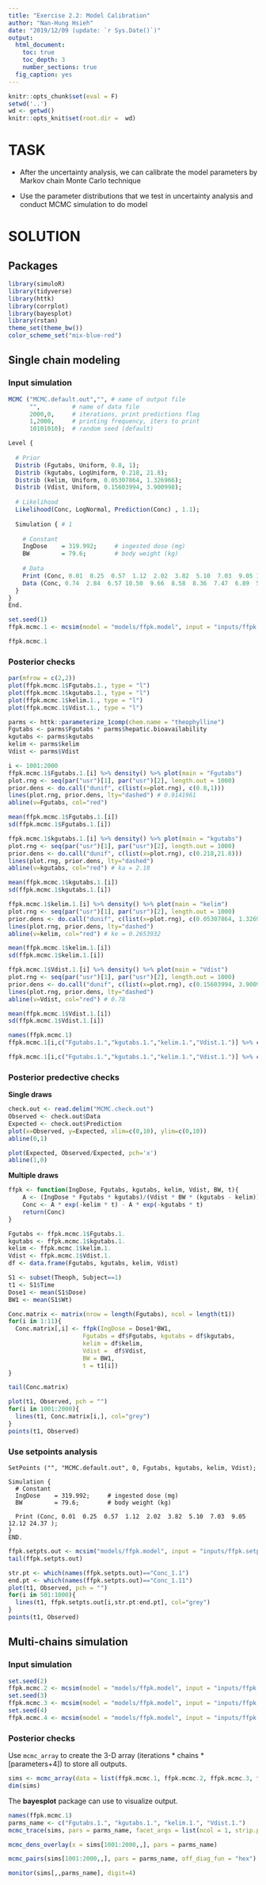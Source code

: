 ```yaml
---
title: "Exercise 2.2: Model Calibration"
author: "Nan-Hung Hsieh"
date: "2019/12/09 (update: `r Sys.Date()`)"
output: 
  html_document:
    toc: true
    toc_depth: 3
    number_sections: true
  fig_caption: yes  
---
```


```r
knitr::opts_chunk$set(eval = F)
setwd('..')
wd <- getwd()
knitr::opts_knit$set(root.dir =  wd)
```

# TASK

- After the uncertainty analysis, we can calibrate the model parameters by Markov chain Monte Carlo technique

- Use the parameter distributions that we test in uncertainty analysis and conduct MCMC simulation to do model

# SOLUTION

## Packages

```R
library(simuloR)
library(tidyverse)
library(httk)
library(corrplot)
library(bayesplot)
library(rstan)
theme_set(theme_bw())
color_scheme_set("mix-blue-red")
```


## Single chain modeling

### Input simulation

```r
MCMC ("MCMC.default.out","", # name of output file
      "",         # name of data file
      2000,0,     # iterations, print predictions flag
      1,2000,     # printing frequency, iters to print
      10101010);  # random seed (default)

Level {
  
  # Prior
  Distrib (Fgutabs, Uniform, 0.8, 1);
  Distrib (kgutabs, LogUniform, 0.218, 21.8);
  Distrib (kelim, Uniform, 0.05307864, 1.326966); 
  Distrib (Vdist, Uniform, 0.15603994, 3.900998); 
  
  # Likelihood
  Likelihood(Conc, LogNormal, Prediction(Conc) , 1.1);
  
  Simulation { # 1
    
    # Constant
    IngDose    = 319.992;     # ingested dose (mg)
    BW         = 79.6;        # body weight (kg)
    
    # Data
    Print (Conc, 0.01  0.25  0.57  1.12  2.02  3.82  5.10  7.03  9.05 12.12 24.37 ); 
    Data (Conc, 0.74  2.84  6.57 10.50  9.66  8.58  8.36  7.47  6.89  5.94  3.28 );
  }
}
End.
```

```r
set.seed(1)
ffpk.mcmc.1 <- mcsim(model = "models/ffpk.model", input = "inputs/ffpk.mcmc.in")
```

```r
ffpk.mcmc.1
```


### Posterior checks

```r
par(mfrow = c(2,2))
plot(ffpk.mcmc.1$Fgutabs.1., type = "l")
plot(ffpk.mcmc.1$kgutabs.1., type = "l")
plot(ffpk.mcmc.1$kelim.1., type = "l")
plot(ffpk.mcmc.1$Vdist.1., type = "l")
```


```r
parms <- httk::parameterize_1comp(chem.name = "theophylline")
Fgutabs <- parms$Fgutabs * parms$hepatic.bioavailability
kgutabs <- parms$kgutabs
kelim <- parms$kelim
Vdist <- parms$Vdist
```



```r
i <- 1001:2000
ffpk.mcmc.1$Fgutabs.1.[i] %>% density() %>% plot(main = "Fgutabs")
plot.rng <- seq(par("usr")[1], par("usr")[2], length.out = 1000)
prior.dens <- do.call("dunif", c(list(x=plot.rng), c(0.8,1)))
lines(plot.rng, prior.dens, lty="dashed") # 0.9141961
abline(v=Fgutabs, col="red")
```

```r
mean(ffpk.mcmc.1$Fgutabs.1.[i])
sd(ffpk.mcmc.1$Fgutabs.1.[i])
```


```r
ffpk.mcmc.1$kgutabs.1.[i] %>% density() %>% plot(main = "kgutabs")
plot.rng <- seq(par("usr")[1], par("usr")[2], length.out = 1000)
prior.dens <- do.call("dunif", c(list(x=plot.rng), c(0.218,21.8)))
lines(plot.rng, prior.dens, lty="dashed")
abline(v=kgutabs, col="red") # ka = 2.18 
```


```r
mean(ffpk.mcmc.1$kgutabs.1.[i])
sd(ffpk.mcmc.1$kgutabs.1.[i])
```


```r
ffpk.mcmc.1$kelim.1.[i] %>% density() %>% plot(main = "kelim")
plot.rng <- seq(par("usr")[1], par("usr")[2], length.out = 1000)
prior.dens <- do.call("dunif", c(list(x=plot.rng), c(0.05307864, 1.326966)))
lines(plot.rng, prior.dens, lty="dashed")
abline(v=kelim, col="red") # ke = 0.2653932
```

```r
mean(ffpk.mcmc.1$kelim.1.[i])
sd(ffpk.mcmc.1$kelim.1.[i])
```


```r
ffpk.mcmc.1$Vdist.1.[i] %>% density() %>% plot(main = "Vdist")
plot.rng <- seq(par("usr")[1], par("usr")[2], length.out = 1000)
prior.dens <- do.call("dunif", c(list(x=plot.rng), c(0.15603994, 3.900998)))
lines(plot.rng, prior.dens, lty="dashed")
abline(v=Vdist, col="red") # 0.78
```

```r
mean(ffpk.mcmc.1$Vdist.1.[i])
sd(ffpk.mcmc.1$Vdist.1.[i])
```

```r
names(ffpk.mcmc.1)
ffpk.mcmc.1[i,c("Fgutabs.1.","kgutabs.1.","kelim.1.","Vdist.1.")] %>% cor()
```


```r
ffpk.mcmc.1[i,c("Fgutabs.1.","kgutabs.1.","kelim.1.","Vdist.1.")] %>% cor() %>% corrplot(method = "number")
```

### Posterior predective checks

**Single draws**

```r
check.out <- read.delim("MCMC.check.out") 
Observed <- check.out$Data
Expected <- check.out$Prediction
plot(x=Observed, y=Expected, xlim=c(0,10), ylim=c(0,10))
abline(0,1)
```



```r
plot(Expected, Observed/Expected, pch='x')
abline(1,0)
```

**Multiple draws**

```r
ffpk <- function(IngDose, Fgutabs, kgutabs, kelim, Vdist, BW, t){
    A <- (IngDose * Fgutabs * kgutabs)/(Vdist * BW * (kgutabs - kelim))
    Conc <- A * exp(-kelim * t) - A * exp(-kgutabs * t)
    return(Conc)
}
```


```r
Fgutabs <- ffpk.mcmc.1$Fgutabs.1.
kgutabs <- ffpk.mcmc.1$kgutabs.1.
kelim <- ffpk.mcmc.1$kelim.1.	
Vdist <- ffpk.mcmc.1$Vdist.1.
df <- data.frame(Fgutabs, kgutabs, kelim, Vdist)
```

```r
S1 <- subset(Theoph, Subject==1)
t1 <- S1$Time
Dose1 <- mean(S1$Dose)
BW1 <- mean(S1$Wt)
```

```r
Conc.matrix <- matrix(nrow = length(Fgutabs), ncol = length(t1))
for(i in 1:11){
  Conc.matrix[,i] <- ffpk(IngDose = Dose1*BW1, 
                     Fgutabs = df$Fgutabs, kgutabs = df$kgutabs, 
                     kelim = df$kelim, 
                     Vdist =  df$Vdist,
                     BW = BW1,
                     t = t1[i])
}
```


```r
tail(Conc.matrix)
```




```r
plot(t1, Observed, pch = "")
for(i in 1001:2000){
  lines(t1, Conc.matrix[i,], col="grey")
}
points(t1, Observed)
```

### Use setpoints analysis

```
SetPoints ("", "MCMC.default.out", 0, Fgutabs, kgutabs, kelim, Vdist);

Simulation { 
  # Constant
  IngDose    = 319.992;     # ingested dose (mg)
  BW         = 79.6;        # body weight (kg)
  
  Print (Conc, 0.01  0.25  0.57  1.12  2.02  3.82  5.10  7.03  9.05 12.12 24.37 );
} 
END.
```

```r
ffpk.setpts.out <- mcsim("models/ffpk.model", input = "inputs/ffpk.setpts.in")
tail(ffpk.setpts.out)
```

```r
str.pt <- which(names(ffpk.setpts.out)=="Conc_1.1") 
end.pt <- which(names(ffpk.setpts.out)=="Conc_1.11") 
plot(t1, Observed, pch = "")
for(i in 501:1000){
  lines(t1, ffpk.setpts.out[i,str.pt:end.pt], col="grey")
}
points(t1, Observed)
```

## Multi-chains simulation

### Input simulation

```r
set.seed(2)
ffpk.mcmc.2 <- mcsim(model = "models/ffpk.model", input = "inputs/ffpk.mcmc.in")
set.seed(3)
ffpk.mcmc.3 <- mcsim(model = "models/ffpk.model", input = "inputs/ffpk.mcmc.in")
set.seed(4)
ffpk.mcmc.4 <- mcsim(model = "models/ffpk.model", input = "inputs/ffpk.mcmc.in")
```

### Posterior checks

Use `mcmc_array` to create the 3-D array (iterations * chains * [parameters+4]) to store all outputs.

```r
sims <- mcmc_array(data = list(ffpk.mcmc.1, ffpk.mcmc.2, ffpk.mcmc.3, ffpk.mcmc.4))
dim(sims)
```

The **bayesplot** package can use to visualize output.


```r
names(ffpk.mcmc.1)
parms_name <- c("Fgutabs.1.", "kgutabs.1.", "kelim.1.", "Vdist.1.")
mcmc_trace(sims, pars = parms_name, facet_args = list(ncol = 1, strip.position = "left"))
```


```r
mcmc_dens_overlay(x = sims[1001:2000,,], pars = parms_name)
```


```r
mcmc_pairs(sims[1001:2000,,], pars = parms_name, off_diag_fun = "hex")
```


```r
monitor(sims[,,parms_name], digit=4) 
```

